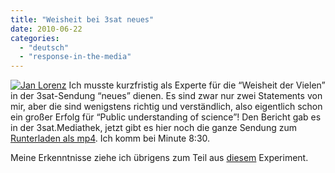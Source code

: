```yaml
---
title: "Weisheit bei 3sat neues"
date: 2010-06-22
categories: 
  - "deutsch"
  - "response-in-the-media"
---
```


[![](images/3sat_jan2.jpeg "Jan Lorenz")](http://janlo.de/wp/wp-content/uploads/2010/06/3sat_jan2.jpeg) Ich musste kurzfristig als Experte für die "Weisheit der Vielen" in der 3sat-Sendung "neues" dienen. Es sind zwar nur zwei Statements von mir, aber die sind wenigstens richtig und verständlich, also eigentlich schon ein großer Erfolg für "Public understanding of science"! Den Bericht gab es in der 3sat.Mediathek, jetzt gibt es hier noch die ganze Sendung zum [Runterladen als mp4](http://janlo.de/video/100620_sendung_neues_p.mp4). Ich komm bei Minute 8:30.

Meine Erkenntnisse ziehe ich übrigens zum Teil aus [diesem](http://janlo.de/wp/2010/06/22/die-weisheit-der-bremer/) Experiment.
